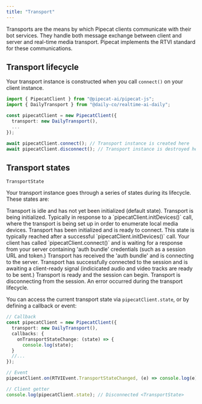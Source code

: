 ```yaml
---
title: "Transport"
---
```


Transports are the means by which Pipecat clients communicate with their bot services. They handle both message exchange between client and server and real-time media transport. Pipecat implements the RTVI standard for these communications.

## Transport lifecycle

Your transport instance is constructed when you call `connect()` on your client instance.

```typescript
import { PipecatClient } from "@pipecat-ai/pipecat-js";
import { DailyTransport } from "@daily-co/realtime-ai-daily";

const pipecatClient = new PipecatClient({
  transport: new DailyTransport(),
  ...
});

await pipecatClient.connect(); // Transport instance is created here
await pipecatClient.disconnect(); // Transport instance is destroyed here
```

## Transport states

`TransportState`

Your transport instance goes through a series of states during its lifecycle. These states are:

<Steps>
  <Step title="Disconnected">
    Transport is idle and has not yet been initialized (default state).
  </Step>
  <Step title="Initializing">
    Transport is being initialized. Typically in response to a
    `pipecatClient.initDevices()` call, where the transport is being set up in
    order to enumerate local media devices.
  </Step>
  <Step title="Initialized">
    Transport has been initialized and is ready to connect. This state is
    typically reached after a successful `pipecatClient.initDevices()` call.
  </Step>
  <Step title="Authenticating">
    Your client has called `pipecatClient.connect()` and is waiting for a
    response from your server containing 'auth bundle' credentials (such as a
    session URL and token.)
  </Step>
  <Step title="Connecting">
    Transport has received the 'auth bundle' and is connecting to the server.
  </Step>
  <Step title="Connected">
    Transport has successfully connected to the session and is awaiting a
    client-ready signal (indicicated audio and video tracks are ready to be
    sent.)
  </Step>
  <Step title="Ready">Transport is ready and the session can begin.</Step>
  <Step title="Disconnecting">
    Transport is disconnecting from the session.
  </Step>
  <Step title="Error">An error occurred during the transport lifecycle.</Step>
</Steps>

You can access the current transport state via `pipecatClient.state`, or by defining a callback or event:

```typescript
// Callback
const pipecatClient = new PipecatClient({
  transport: new DailyTransport(),
  callbacks: {
	onTransportStateChange: (state) => {
	  console.log(state);
  }
  //...
});

// Event
pipecatClient.on(RTVIEvent.TransportStateChanged, (e) => console.log(e));

// Client getter
console.log(pipecatClient.state); // Disconnected <TransportState>
```
